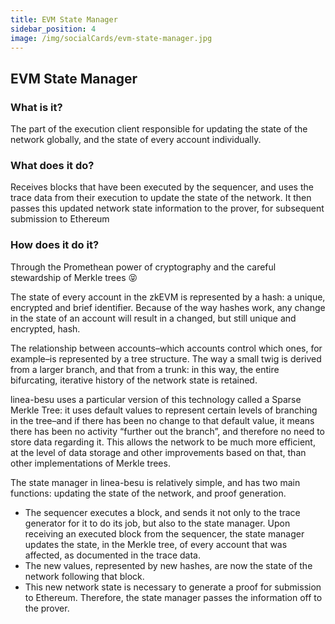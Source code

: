 ```yaml
---
title: EVM State Manager
sidebar_position: 4
image: /img/socialCards/evm-state-manager.jpg
---
```


## EVM State Manager

### What is it?

The part of the execution client responsible for updating the state of the network globally, and the state of every account individually.

### What does it do?

Receives blocks that have been executed by the sequencer, and uses the trace data from their execution to update the state of the network. It then passes this updated network state information to the prover, for subsequent submission to Ethereum

### How does it do it?

Through the Promethean power of cryptography and the careful stewardship of Merkle trees 😝

The state of every account in the zkEVM is represented by a hash: a unique, encrypted and brief identifier. Because of the way hashes work, any change in the state of an account will result in a changed, but still unique and encrypted, hash.

The relationship between accounts–which accounts control which ones, for example–is represented by a tree structure. The way a small twig is derived from a larger branch, and that from a trunk: in this way, the entire bifurcating, iterative history of the network state is retained.

linea-besu uses a particular version of this technology called a Sparse Merkle Tree: it uses default values to represent certain levels of branching in the tree–and if there has been no change to that default value, it means there has been no activity “further out the branch”, and therefore no need to store data regarding it. This allows the network to be much more efficient, at the level of data storage and other improvements based on that, than other implementations of Merkle trees.

The state manager in linea-besu is relatively simple, and has two main functions: updating the state of the network, and proof generation.

- The sequencer executes a block, and sends it not only to the trace generator for it to do its job, but also to the state manager. Upon receiving an executed block from the sequencer, the state manager updates the state, in the Merkle tree, of every account that was affected, as documented in the trace data.
- The new values, represented by new hashes, are now the state of the network following that block.
- This new network state is necessary to generate a proof for submission to Ethereum. Therefore, the state manager passes the information off to the prover.
